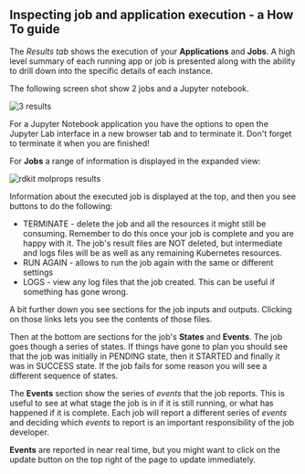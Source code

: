 


<Head>
  <title>Inspecting job and application execution - a How To guide</title>
</Head>

<DocsNav />

## Inspecting job and application execution - a How To guide

The *Results tab* shows the execution of your **Applications** and **Jobs**. A high level summary of each running app or
job is presented along with the ability to drill down into the specific details of each instance.

The following screen shot show 2 jobs and a Jupyter notebook.

<Image src={results_1} alt="3 results" />

For a Jupyter Notebook application you have the options to open the Jupyter Lab interface in a new browser tab and
to terminate it. Don't forget to terminate it when you are finished!

For **Jobs** a range of information is displayed in the expanded view:

<Image src={results_2} alt="rdkit molprops results" />

Information about the executed job is displayed at the top, and then you see buttons to do the following:

- TERMINATE - delete the job and all the resources it might still be consuming. Remember to do this once your job is
  complete and you are happy with it. The job's result files are NOT deleted, but intermediate and logs files will be as
  well as any remaining Kubernetes resources.
- RUN AGAIN - allows to run the job again with the same or different settings
- LOGS - view any log files that the job created. This can be useful if something has gone wrong.

A bit further down you see sections for the job inputs and outputs. Clicking on those links lets you see the contents of
those files.

Then at the bottom are sections for the job's **States** and **Events**. The job goes though a series of states. If things
have gone to plan you should see that the job was initially in PENDING state, then it STARTED and finally it was in
SUCCESS state. If the job fails for some reason you will see a different sequence of states.

The **Events** section show the series of *events* that the job reports. This is useful to see at what stage the job is
in if it is still running, or what has happened if it is complete. Each job will report a different series of *events*
and deciding which *events* to report is an important responsibility of the job developer.

**Events** are reported in near real time, but you might want to click on the update button on the top right of the page
to update immediately.

